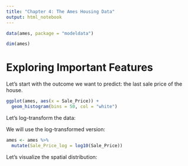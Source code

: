 ```yaml
---
title: "Chapter 4: The Ames Housing Data"
output: html_notebook
---
```


```r
data(ames, package = "modeldata")

dim(ames)
```

# Exploring Important Features

Let's start with the outcome we want to predict: the last sale price of the house.

```r
ggplot(ames, aes(x = Sale_Price)) +
  geom_histogram(bins = 50, col = "white")
```

Let's log-transform the data:

We will use the log-transformed version:

```r
ames <- ames %>% 
  mutate(Sale_Price_log = log10(Sale_Price))
```

Let's visualize the spatial distribution:
